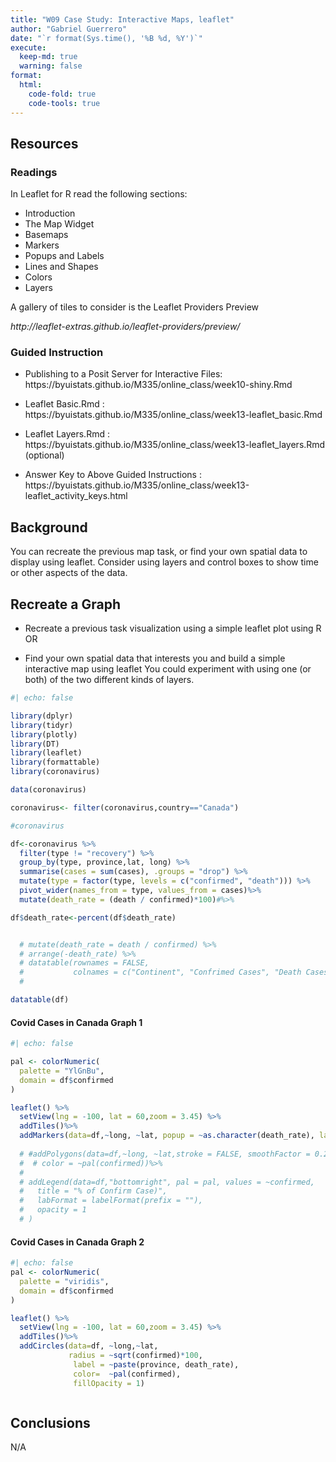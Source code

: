 ```yaml
---
title: "W09 Case Study: Interactive Maps, leaflet"
author: "Gabriel Guerrero"
date: "`r format(Sys.time(), '%B %d, %Y')`"
execute:
  keep-md: true
  warning: false
format:
  html:
    code-fold: true
    code-tools: true
---
```


## Resources

### Readings

In Leaflet for R read the following sections:

-   Introduction
-   The Map Widget
-   Basemaps
-   Markers
-   Popups and Labels
-   Lines and Shapes
-   Colors
-   Layers

A gallery of tiles to consider is the Leaflet Providers Preview

*http://leaflet-extras.github.io/leaflet-providers/preview/*

### Guided Instruction

-   Publishing to a Posit Server for Interactive Files: https://byuistats.github.io/M335/online_class/week10-shiny.Rmd

-   Leaflet Basic.Rmd : https://byuistats.github.io/M335/online_class/week13-leaflet_basic.Rmd

-   Leaflet Layers.Rmd : https://byuistats.github.io/M335/online_class/week13-leaflet_layers.Rmd (optional)

-   Answer Key to Above Guided Instructions : https://byuistats.github.io/M335/online_class/week13-leaflet_activity_keys.html

## Background

You can recreate the previous map task, or find your own spatial data to display using leaflet. Consider using layers and control boxes to show time or other aspects of the data.

## Recreate a Graph

-  Recreate a previous task visualization using a simple leaflet plot using R OR

-  Find your own spatial data that interests you and build a simple interactive map using leaflet You could experiment with using one (or both) of the two different kinds of layers.

```r
#| echo: false

library(dplyr)
library(tidyr)
library(plotly)
library(DT)
library(leaflet)
library(formattable)
library(coronavirus)

data(coronavirus)

coronavirus<- filter(coronavirus,country=="Canada")

#coronavirus

df<-coronavirus %>%
  filter(type != "recovery") %>%
  group_by(type, province,lat, long) %>%
  summarise(cases = sum(cases), .groups = "drop") %>%
  mutate(type = factor(type, levels = c("confirmed", "death"))) %>%
  pivot_wider(names_from = type, values_from = cases)%>%
  mutate(death_rate = (death / confirmed)*100)#%>%

df$death_rate<-percent(df$death_rate)


  # mutate(death_rate = death / confirmed) %>%
  # arrange(-death_rate) %>%
  # datatable(rownames = FALSE,
  #           colnames = c("Continent", "Confrimed Cases", "Death Cases","Death Rate %","lat","long")) %>%
  # 

datatable(df)

```


#### Covid Cases in Canada Graph 1

```r
#| echo: false

pal <- colorNumeric(
  palette = "YlGnBu",
  domain = df$confirmed
)

leaflet() %>%
  setView(lng = -100, lat = 60,zoom = 3.45) %>%
  addTiles()%>%
  addMarkers(data=df,~long, ~lat, popup = ~as.character(death_rate), label = ~as.character(province))
  
  # #addPolygons(data=df,~long, ~lat,stroke = FALSE, smoothFactor = 0.2, fillOpacity = 1,
  #  # color = ~pal(confirmed))%>%
  # 
  # addLegend(data=df,"bottomright", pal = pal, values = ~confirmed,
  #   title = "% of Confirm Case)",
  #   labFormat = labelFormat(prefix = ""),
  #   opacity = 1
  # )

```
#### Covid Cases in Canada Graph 2

```r
#| echo: false
pal <- colorNumeric(
  palette = "viridis",
  domain = df$confirmed
)

leaflet() %>%
  setView(lng = -100, lat = 60,zoom = 3.45) %>%
  addTiles()%>%
  addCircles(data=df, ~long,~lat, 
             radius = ~sqrt(confirmed)*100,
              label = ~paste(province, death_rate),
              color=  ~pal(confirmed),
              fillOpacity = 1)



```


## Conclusions

N/A